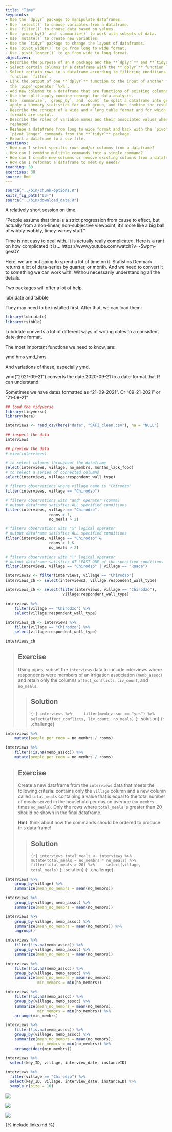 ```yaml
---
title: "Time"
keypoints:
- Use the `dplyr` package to manipulate dataframes.
- Use `select()` to choose variables from a dataframe.
- Use `filter()` to choose data based on values.
- Use `group_by()` and `summarize()` to work with subsets of data.
- Use `mutate()` to create new variables.
- Use the `tidyr` package to change the layout of dataframes.
- Use `pivot_wider()` to go from long to wide format.
- Use `pivot_longer()` to go from wide to long format.
objectives:
- Describe the purpose of an R package and the **`dplyr`** and **`tidyr`** packages.
- Select certain columns in a dataframe with the **`dplyr`** function `select`.
- Select certain rows in a dataframe according to filtering conditions with the **`dplyr`**
  function `filter`.
- Link the output of one **`dplyr`** function to the input of another function with
  the 'pipe' operator `%>%`.
- Add new columns to a dataframe that are functions of existing columns with `mutate`.
- Use the split-apply-combine concept for data analysis.
- Use `summarize`, `group_by`, and `count` to split a dataframe into groups of observations,
  apply a summary statistics for each group, and then combine the results.
- Describe the concept of a wide and a long table format and for which purpose those
  formats are useful.
- Describe the roles of variable names and their associated values when a table is
  reshaped.
- Reshape a dataframe from long to wide format and back with the `pivot_wider` and
  `pivot_longer` commands from the **`tidyr`** package.
- Export a dataframe to a csv file.
questions:
- How can I select specific rows and/or columns from a dataframe?
- How can I combine multiple commands into a single command?
- How can I create new columns or remove existing columns from a dataframe?
- How can I reformat a dataframe to meet my needs?
teaching: 50
exercises: 30
source: Rmd
---
```



```r
source("../bin/chunk-options.R")
knitr_fig_path("03-")
source("../bin/download_data.R")
```


A relatively short session on time.


“People assume that time is a strict progression from cause to effect, but actually from a non-linear, non-subjective viewpoint, it's more like a big ball of wibbly-wobbly, timey-wimey stuff.”

Time is not easy to deal with. It is actually really complicated. Here is a rant on how complicated it is...
https://www.youtube.com/watch?v=-5wpm-gesOY

Here, we are not going to spend a lot of time on it. Statistics Denmark returns a
lot of data-series by quarter, or month. And we need to convert it to something 
we can work with. Withou necessarily understanding all the details.

Two packages will offer a lot of help.
 
lubridate and tsibble

They may need to be installed first.
After that, we can load them:
```r
library(lubridate)
library(tsibble)
```

Lubridate converts a lot of different ways of writing dates to a consistent 
date-time format.

The most important functions we need to know, are:

ymd
hms
ymd_hms

And variations of these, especially ymd.

ymd("2021-09-21") converts the date 2020-09-21 to a date-format that R can understand.

Sometimes we have dates formatted as "21-09-2021". Or "09-21-2021" or
"21-09-21"




```r

## load the tidyverse
library(tidyverse)
library(here)

interviews <- read_csv(here("data", "SAFI_clean.csv"), na = "NULL")

## inspect the data
interviews

## preview the data
# view(interviews)
```


```r
# to select columns throughout the dataframe
select(interviews, village, no_membrs, months_lack_food)
# to select a series of connected columns
select(interviews, village:respondent_wall_type)
```


```r
# filters observations where village name is "Chirodzo" 
filter(interviews, village == "Chirodzo")
```


```r

# filters observations with "and" operator (comma)
# output dataframe satisfies ALL specified conditions
filter(interviews, village == "Chirodzo", 
                   rooms > 1, 
                   no_meals > 2)
```



```r
# filters observations with "&" logical operator
# output dataframe satisfies ALL specified conditions
filter(interviews, village == "Chirodzo" & 
                   rooms > 1 & 
                   no_meals > 2)
```

```r
# filters observations with "|" logical operator
# output dataframe satisfies AT LEAST ONE of the specified conditions
filter(interviews, village == "Chirodzo" | village == "Ruaca")
```


```r
interviews2 <- filter(interviews, village == "Chirodzo")
interviews_ch <- select(interviews2, village:respondent_wall_type)
```

```r
interviews_ch <- select(filter(interviews, village == "Chirodzo"),
                         village:respondent_wall_type)
```


```r
interviews %>%
    filter(village == "Chirodzo") %>%
    select(village:respondent_wall_type)
```

```r
interviews_ch <- interviews %>%
    filter(village == "Chirodzo") %>%
    select(village:respondent_wall_type)

interviews_ch

```


> ## Exercise
>
>  Using pipes, subset the `interviews` data to include interviews
> where respondents were members of an irrigation association
> (`memb_assoc`) and retain only the columns `affect_conflicts`,
> `liv_count`, and `no_meals`.
>
> > ## Solution
> >
> > ```{r}
> > interviews %>%
> >     filter(memb_assoc == "yes") %>%
> >     select(affect_conflicts, liv_count, no_meals)
> > ```
> {: .solution}
{: .challenge}


```r
interviews %>%
    mutate(people_per_room = no_membrs / rooms)
```


```r
interviews %>%
    filter(!is.na(memb_assoc)) %>%
    mutate(people_per_room = no_membrs / rooms)
```

> ## Exercise
>
>  Create a new dataframe from the `interviews` data that meets the following
>  criteria: contains only the `village` column and a new column called
>  `total_meals` containing a value that is equal to the total number of meals
>  served in the household per day on average (`no_membrs` times `no_meals`).
>  Only the rows where `total_meals` is greater than 20 should be shown in the
>  final dataframe.
>
>  **Hint**: think about how the commands should be ordered to produce this data
>  frame!
>
> > ## Solution
> >
> > ``` {r}
> > interviews_total_meals <- interviews %>%
> >     mutate(total_meals = no_membrs * no_meals) %>%
> >     filter(total_meals > 20) %>%
> >     select(village, total_meals)
> > ```
> {: .solution}
{: .challenge}


```r
interviews %>%
    group_by(village) %>%
    summarize(mean_no_membrs = mean(no_membrs))
```

```r
interviews %>%
    group_by(village, memb_assoc) %>%
    summarize(mean_no_membrs = mean(no_membrs))
```


```r
interviews %>%
    group_by(village, memb_assoc) %>%
    summarize(mean_no_membrs = mean(no_membrs)) %>%
    ungroup()
```


```r
interviews %>%
    filter(!is.na(memb_assoc)) %>%
    group_by(village, memb_assoc) %>%
    summarize(mean_no_membrs = mean(no_membrs))
```


```r
interviews %>%
    filter(!is.na(memb_assoc)) %>%
    group_by(village, memb_assoc) %>%
    summarize(mean_no_membrs = mean(no_membrs),
              min_membrs = min(no_membrs))
```

```r
interviews %>%
    filter(!is.na(memb_assoc)) %>%
    group_by(village, memb_assoc) %>%
    summarize(mean_no_membrs = mean(no_membrs),
              min_membrs = min(no_membrs)) %>%
    arrange(min_membrs)
```

```r
interviews %>%
    filter(!is.na(memb_assoc)) %>%
    group_by(village, memb_assoc) %>%
    summarize(mean_no_membrs = mean(no_membrs),
              min_membrs = min(no_membrs)) %>%
    arrange(desc(min_membrs))
```


```r
interviews %>%
  select(key_ID, village, interview_date, instanceID)
```

```r
interviews %>%
  filter(village == "Chirodzo") %>%
  select(key_ID, village, interview_date, instanceID) %>%
  sample_n(size = 10)
```
![](../fig/tidyr-pivot_wider_longer.gif)


![](../fig/pivot_long_to_wide.png)





![](../fig/pivot_wide_to_long.png)




{% include links.md %}

